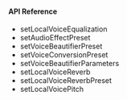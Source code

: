 <PlatformWrapper platform="electron">

#### API Reference

* <Link to="{{Global.API_REF_ELECTRON_ROOT_VOICE_SDK}}/class_irtcengine.html#api_setlocalvoiceequalization">setLocalVoiceEqualization</Link>

* <Link to="{{Global.API_REF_ELECTRON_ROOT_VOICE_SDK}}/class_irtcengine.html#ariaid-title85">setAudioEffectPreset</Link>

* <Link to="{{Global.API_REF_ELECTRON_ROOT_VOICE_SDK}}/class_irtcengine.html#ariaid-title121">setVoiceBeautifierPreset</Link>

* <Link to="{{Global.API_REF_ELECTRON_ROOT_VOICE_SDK}}/class_irtcengine.html#api_setvoiceconversionpreset">setVoiceConversionPreset</Link>

* <Link to="{{Global.API_REF_ELECTRON_ROOT_VOICE_SDK}}/class_irtcengine.html#api_setvoicebeautifierparameters">setVoiceBeautifierParameters</Link>

* <Link to="{{Global.API_REF_ELECTRON_ROOT_VOICE_SDK}}/class_irtcengine.html#api_setlocalvoicereverb">setLocalVoiceReverb</Link>

* <Link to="{{Global.API_REF_ELECTRON_ROOT_VOICE_SDK}}/class_irtcengine.html#api_setlocalvoicereverb">setLocalVoiceReverbPreset</Link>

* <Link to="{{Global.API_REF_ELECTRON_ROOT_VOICE_SDK}}/class_irtcengine.html#ariaid-title105">setLocalVoicePitch</Link>

</PlatformWrapper>
